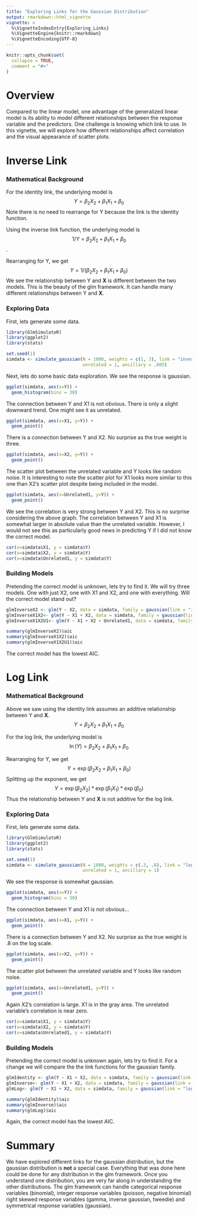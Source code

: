 ```yaml
---
title: "Exploring Links for the Gaussian Distribution"
output: rmarkdown::html_vignette
vignette: >
  %\VignetteIndexEntry{Exploring_Links}
  %\VignetteEngine{knitr::rmarkdown}
  %\VignetteEncoding{UTF-8}
---
```


```r
knitr::opts_chunk$set(
  collapse = TRUE,
  comment = "#>"
)
```

# Overview
Compared to the linear model, one advantage of the generalized linear model is its ability to model different relationships between the response variable and the predictors. One challenge is knowing which link to use. In this vignette, we will explore how different relationships affect correlation and the visual appearance of scatter plots.

# Inverse Link

### Mathematical Background
For the identity link, the underlying model is 
$$Y = \beta_2X_2 + \beta_1X_1 + \beta_0$$
Note there is no need to rearrange for Y because the link is the identity function.


Using the inverse link function, the underlying model is $$ 1/Y = \beta_2X_2 + \beta_1X_1 + \beta_0$$.

Rearranging for Y, we get 
$$
Y = 1 / (\beta_2X_2 + \beta_1X_1 + \beta_0)
$$
We see the relationship between Y and **X** is different between the two models. This is the beauty of the glm framework. It can handle many different relationships between Y and **X**.

### Exploring Data
First, lets generate some data. 
```r
library(GlmSimulatoR)
library(ggplot2)
library(stats)

set.seed(1)
simdata <- simulate_gaussian(N = 1000, weights = c(1, 3), link = "inverse", 
                             unrelated = 1, ancillary = .005)
```

Next, lets do some basic data exploration. We see the response is gaussian.
```r
ggplot(simdata, aes(x=Y)) + 
  geom_histogram(bins = 30)
```


The connection between Y and X1 is not obvious. There is only a slight downward trend. One might see it as unrelated. 
```r
ggplot(simdata, aes(x=X1, y=Y)) + 
  geom_point()
```

There is a connection between Y and X2. No surprise as the true weight is three.
```r
ggplot(simdata, aes(x=X2, y=Y)) + 
  geom_point()
```

The scatter plot between the unrelated variable and Y looks like random noise. It is interesting to note the scatter plot for X1 looks more similar to this one than X2's scatter plot despite being included in the model.
```r
ggplot(simdata, aes(x=Unrelated1, y=Y)) + 
  geom_point()

```

We see the correlation is very strong between Y and X2. This is no surprise considering the above graph. The correlation between Y and X1 is somewhat larger in absolute value than the unrelated variable. However, I would not see this as particularly good news in predicting Y if I did not know the correct model.

```r
cor(x=simdata$X1, y = simdata$Y)
cor(x=simdata$X2, y = simdata$Y)
cor(x=simdata$Unrelated1, y = simdata$Y)

```

### Building Models
Pretending the correct model is unknown, lets try to find it. We will try three models. One with just X2, one with X1 and X2, and one with everything. Will the correct model stand out?

```r
glmInverseX2 <- glm(Y ~ X2, data = simdata, family = gaussian(link = "inverse"))
glmInverseX1X2<- glm(Y ~ X1 + X2, data = simdata, family = gaussian(link = "inverse"))
glmInverseX1X2U1<- glm(Y ~ X1 + X2 + Unrelated1, data = simdata, family = gaussian(link = "inverse"))

summary(glmInverseX2)$aic
summary(glmInverseX1X2)$aic
summary(glmInverseX1X2U1)$aic

```

The correct model has the lowest AIC.

# Log Link

### Mathematical Background
Above we saw using the identity link assumes an additive relationship between Y and **X**.
$$Y = \beta_2X_2 + \beta_1X_1 + \beta_0$$

For the log link, the underlying model is 
$$\ln(Y) = \beta_2X_2 + \beta_1X_1 + \beta_0$$

Rearranging for Y, we get 
$$
Y = \exp (\beta_2X_2 + \beta_1X_1 + \beta_0)
$$
Splitting up the exponent, we get
$$
Y = \exp (\beta_2X_2) * \exp (\beta_1X_1) * \exp (\beta_0)
$$
Thus the relationship between Y and **X** is not additive for the log link.

### Exploring Data
First, lets generate some data. 
```r
library(GlmSimulatoR)
library(ggplot2)
library(stats)

set.seed(1)
simdata <- simulate_gaussian(N = 1000, weights = c(.3, .8), link = "log", 
                             unrelated = 1, ancillary = 1)
```

We see the response is somewhat gaussian.
```r
ggplot(simdata, aes(x=Y)) + 
  geom_histogram(bins = 30)
```


The connection between Y and X1 is not obvious...
```r
ggplot(simdata, aes(x=X1, y=Y)) + 
  geom_point()
```

There is a connection between Y and X2. No surprise as the true weight is .8 on the log scale.
```r
ggplot(simdata, aes(x=X2, y=Y)) + 
  geom_point()
```

The scatter plot between the unrelated variable and Y looks like random noise.
```r
ggplot(simdata, aes(x=Unrelated1, y=Y)) + 
  geom_point()

```

Again X2's correlation is large. X1 is in the gray area. The unrelated variable's correlation is near zero.

```r
cor(x=simdata$X1, y = simdata$Y)
cor(x=simdata$X2, y = simdata$Y)
cor(x=simdata$Unrelated1, y = simdata$Y)

```

### Building Models
Pretending the correct model is unknown again, lets try to find it. For a change we will compare the the link functions for the gaussian family.

```r
glmIdentity <- glm(Y ~ X1 + X2, data = simdata, family = gaussian(link = "identity"))
glmInverse<- glm(Y ~ X1 + X2, data = simdata, family = gaussian(link = "inverse"))
glmLog<- glm(Y ~ X1 + X2, data = simdata, family = gaussian(link = "log"))

summary(glmIdentity)$aic
summary(glmInverse)$aic
summary(glmLog)$aic

```

Again, the correct model has the lowest AIC.

# Summary
We have explored different links for the gaussian distribution, but the gaussian distribution is **not** a special case. Everything that was done here could be done for any distribution in the glm framework. Once you understand one distribution, you are very far along in understanding the other distributions. The glm framework can handle categorical response variables (binomial), integer response variables (poisson, negative binomial) right skewed response variables (gamma, inverse gaussian, tweedie) and symmetrical response variables (gaussian).

